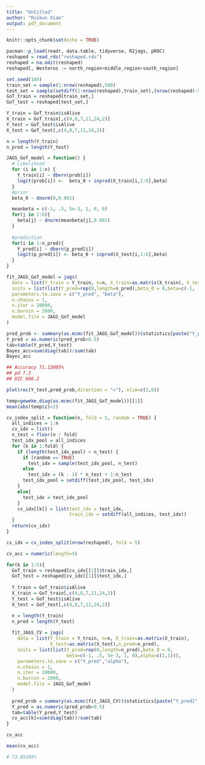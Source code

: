 ```yaml
---
title: "Untitled"
author: "Ruikun Xiao"
output: pdf_document
---
```


```r
knitr::opts_chunk$set(echo = TRUE)
```

```r
pacman::p_load(readr, data.table, tidyverse, R2jags, pROC)
reshaped = read_rds("reshaped.rds")
reshaped = na.omit(reshaped)
reshaped[, Westeros := north_region+middle_region+south_region]

set.seed(100)
train_set = sample(1:nrow(reshaped),500)
test_set = sample(setdiff(1:nrow(reshaped),train_set),(nrow(reshaped)-500))
GoT_train = reshaped[train_set,]
GoT_test = reshaped[test_set,]

Y_train = GoT_train$isAlive
X_train = GoT_train[,c(4,8,7,11,24,2)]
Y_test = GoT_test$isAlive
X_test = GoT_test[,c(4,8,7,11,24,2)]

n = length(Y_train)
n_pred = length(Y_test)
```

```r
JAGS_GoT_model = function() {
  # Likelihood
  for (i in 1:n) {
    Y_train[i] ~ dbern(prob[i])
    logit(prob[i]) <-  beta_0 + inprod(X_train[i,1:6],beta)
  }
  #prior
  beta_0 ~ dnorm(0,0.001)

  meanbeta = c(-1, .5, 5e-3, 1, 0, 0)
  for(j in 1:6){
    beta[j] ~ dnorm(meanbeta[j],0.001)
  }
  
  #prediction
  for(i in 1:n_pred){
    Y_pred[i] ~ dbern(p_pred[i])
    logit(p_pred[i]) <- beta_0 + inprod(X_test[i,1:6],beta)
  }
}

fit_JAGS_GoT_model = jags(
  data = list(Y_train = Y_train, n=n, X_train=as.matrix(X_train), X_test=as.matrix(X_test),n_pred=n_pred),
  inits = list(list(Y_pred=rep(0,length=n_pred),beta_0 = 0,beta=c(-1, .5, 5e-3, 1, 0, 0))),
  parameters.to.save = c("Y_pred", "beta"),
  n.chains = 1,
  n.iter = 10000,
  n.burnin = 2000,
  model.file = JAGS_GoT_model
)
```

```r
pred_prob <- summary(as.mcmc(fit_JAGS_GoT_model))$statistics[paste("Y_pred[",1:n_pred,"]",sep=""),1]
Y_pred = as.numeric(pred_prob>0.5)
tab=table(Y_pred,Y_test)
Bayes_acc=sum(diag(tab))/sum(tab)
Bayes_acc

## Accuracy 71.13095%
## pd 7.3
## DIC 606.2
```

```r
plot(roc(Y_test,pred_prob,direction = "<"), xlim=c(1,0))
```

```r
temp=geweke.diag(as.mcmc(fit_JAGS_GoT_model))[[1]]
mean(abs(temp$z)>2)
```

```r
cv_index_split = function(n, fold = 5, random = TRUE) {
  all_indices = 1:n
  cv_idx = list()
  n_test = floor(n / fold)
  test_idx_pool = all_indices
  for (k in 1:fold) {
    if (length(test_idx_pool) > n_test) {
      if (random == TRUE)
        test_idx = sample(test_idx_pool, n_test)
      else
        test_idx = (k - 1) * n_test + 1:n_test
      test_idx_pool = setdiff(test_idx_pool, test_idx)
    }
    else{
      test_idx = test_idx_pool
    }
    cv_idx[[k]] = list(test_idx = test_idx,
                       train_idx = setdiff(all_indices, test_idx))
  }
  return(cv_idx)
}

cv_idx = cv_index_split(nrow(reshaped), fold = 5)

cv_acc = numeric(length=5)

for(k in 1:5){
  GoT_train = reshaped[cv_idx[[1]]$train_idx,]
  GoT_test = reshaped[cv_idx[[1]]$test_idx,]
  
  Y_train = GoT_train$isAlive
  X_train = GoT_train[,c(4,8,7,11,24,2)]
  Y_test = GoT_test$isAlive
  X_test = GoT_test[,c(4,8,7,11,24,2)]

  n = length(Y_train)
  n_pred = length(Y_test)
  
  fit_JAGS_CV = jags(
    data = list(Y_train = Y_train, n=n, X_train=as.matrix(X_train),
                X_test=as.matrix(X_test),n_pred=n_pred),
    inits = list(list(Y_pred=rep(0,length=n_pred),beta_0 = 0,
                      beta=c(-1, .5, 5e-3, 1, 0),alpha=c(1,1))),
    parameters.to.save = c("Y_pred","alpha"),
    n.chains = 1,
    n.iter = 10000,
    n.burnin = 2000,
    model.file = JAGS_GoT_model
  )
  
  pred_prob = summary(as.mcmc(fit_JAGS_CV))$statistics[paste("Y_pred[",1:n_pred,"]",sep=""),1]
  Y_pred = as.numeric(pred_prob>0.5)
  tab=table(Y_pred,Y_test)
  cv_acc[k]=sum(diag(tab))/sum(tab)
}

cv_acc

mean(cv_acc)

# 73.05389%
```






























